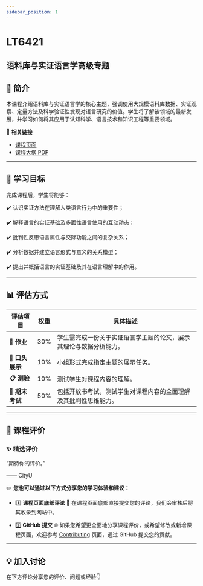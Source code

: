 ```yaml
---
sidebar_position: 1
---
```


# LT6421
## 语料库与实证语言学高级专题

## **📘 简介**
本课程介绍语料库与实证语言学的核心主题，强调使用大规模语料库数据、实证观察、定量方法及科学验证性发现对语言研究的价值。学生将了解该领域的最新发展，并学习如何将其应用于认知科学、语言技术和知识工程等重要领域。

🔗 **相关链接**
- [课程页面](https://www.cityu.edu.hk/catalogue/pg/202425/course/LT6421.htm)
- [课程大纲 PDF](https://www.cityu.edu.hk/catalogue/pg/202425/course/LT6421.pdf)

---

## **🎯 学习目标**

完成课程后，学生将能够：

✔️ 认识实证方法在理解人类语言行为中的重要性；

✔️ 解释语言的实证基础及多面性语言使用的互动动态；

✔️ 批判性反思语言属性与交际功能之间的复杂关系；

✔️ 分析数据并建立语言形式与意义的关系模型；

✔️ 提出并概括语言的实证基础及其在语言理解中的作用。

---

## **📊 评估方式**

| **评估项目**              | **权重** | **具体描述**                                                                                     |
|--------------------------|---------|-----------------------------------------------------------------------------------------------|
| **📄 作业**               | 30%     | 学生需完成一份关于实证语言学主题的论文，展示其理论与数据分析能力。                                       |
| **🎤 口头展示**            | 10%     | 小组形式完成指定主题的展示任务。                                                                 |
| **📋 测验**               | 10%     | 测试学生对课程内容的理解。                                                                        |
| **📝 期末考试**            | 50%     | 包括开放书考试，测试学生对课程内容的全面理解及其批判性思维能力。                                           |

---

## **💬 课程评价**

### ✨ **精选评价**
<div className={commentStyles.commentBox}>
    <p className={commentStyles.commentText}>
        “期待你的评价。”
    </p>
    <p className={commentStyles.commentAuthor}>—— CityU</p>
</div>

✏️ **您也可以通过以下方式分享您的学习体验和建议：**

- 1️⃣ **课程页面底部评论**
💬 在课程页面底部直接提交您的评论，我们会审核后将其收录到网站中。

- 2️⃣ **GitHub 提交**
🌐 如果您希望更全面地分享课程评价，或希望修改或新增课程页面，欢迎参考 [Contributing](https://penjc.github.io/cityU-navigator/contributing) 页面，通过 GitHub 提交您的贡献。

---

## **💡 加入讨论**

在下方评论分享您的评价、问题或经验👇
<Utterances />

